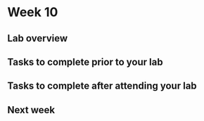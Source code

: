 # Week 10

## Lab overview

## Tasks to complete prior to your lab

## Tasks to complete after attending your lab

## Next week
